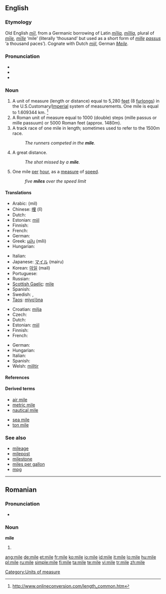 {{also|miłe}}
==English==
{{wikipedia}}

===Etymology===

Old English ''[[mil#Old English|mīl]]'', from a Germanic borrowing of Latin ''[[milia|mīlia]], [[millia|mīllia]]'', plural of ''[[mile#Latin|mīle]], [[mille|mīlle]]'' ‘mile’ (literally ‘thousand’ but used as a short form of ''[[mille]] [[passus]]'' ‘a thousand paces’).  Cognate with Dutch ''[[mijl]]'', German ''[[Meile]]''.

===Pronunciation===
* {{IPA|/maɪl/}}
* {{audio|en-us-mile.ogg|Audio (US)}}
* {{rhymes|aɪl}}

===Noun===
{{en-noun}}

# A unit of measure (length or distance) equal to 5,280 [[feet]] (8 [[furlong]]s) in the U.S.Customary/[[Imperial]] system of measurements. One mile is equal to 1.609344 km. <ref> http://www.onlineconversion.com/length_common.htm</ref>
# A Roman unit of measure equal to 1000 (double) steps (mille passus or mille passuum) or 5000 Roman feet (approx. 1480m).
# A track race of one mile in length; sometimes used to refer to the 1500m race.
#: ''The runners competed in the '''mile'''.''
# {{slang}} A great distance.
#: ''The shot missed by a '''mile'''.''
# {{informal}} One mile [[per]] [[hour]], as a [[measure]] of [[speed]].
#: ''five '''miles''' over the speed limit''

====Translations====
{{trans-top|1609.33 m, 1.6 km}}
* Arabic: {{Arab|[[ميل]]}} (mil) {{m}}
* Chinese: [[哩]] (lǐ)
* Dutch: {{t|nl|mijl|m}}
* Estonian: [[miil]]
* Finnish: {{t|fi|maili}}
* French: {{t|fr|mille|m}}
* German: {{t|de|Meile|f}}
* Greek: [[μίλι]] (míli) {{n}}
* Hungarian: {{t|hu|mérföld}}
{{trans-mid}}
* Italian: {{t|it|miglio|m}}
* Japanese: [[マイル]] (mairu)
* Korean: [[마일]] (mail)
* Portuguese: {{t|pt|milha|f}}
* Russian: {{t|ru|миля|tr=mílja|f}}
* [[Scottish Gaelic]]: [[mìle]] {{f}}
* Spanish: {{t|es|milla|f}}
* Swedish: {{t|sv|mil|c}}, {{t|sv|engelsk mil|c}}
* [[Taos]]: [[mį̀yo’óna]]
{{trans-bottom}}

{{checktrans-top}}
* Croatian: [[milja]] {{f}}
* Czech: {{t|cs|míle|f}}
* Dutch: {{t|nl|mijl|m}}
* Estonian: [[miil]]
* Finnish: {{t|fi|maili}}
* French: {{t|fr|mile|m}}
{{trans-mid}}
* German: {{t|de|Meile|f}}
* Hungarian: {{t|hu|mérföld}}
* Italian: {{t|it|miglio|m}}
* Spanish: {{t|es|milla|f}}
* Welsh: [[milltir]]
{{trans-bottom}}

====References====
<References/>

====Derived terms====
{{rel-top|terms derived from mile}}
* [[air mile]]
* [[metric mile]]
* [[nautical mile]]
{{rel-mid}}
* [[sea mile]]
* [[ton mile]]
{{rel-bottom}}

===See also===
{{top}}
* [[mileage]]
* [[milepost]]
* [[milestone]]
* [[miles per gallon]]
* [[mpg]]
{{bottom}}

[[Category:Units of measure]]

----

==Romanian==

===Pronunciation===
* {{IPA|[ˈmile]|lang=ro}}

===Noun===
'''mile''' {{f|p}}

# {{plural of|milă|lang=Romanian}}

[[ang:mile]]
[[de:mile]]
[[et:mile]]
[[fr:mile]]
[[ko:mile]]
[[io:mile]]
[[id:mile]]
[[it:mile]]
[[lo:mile]]
[[hu:mile]]
[[pl:mile]]
[[ru:mile]]
[[simple:mile]]
[[fi:mile]]
[[ta:mile]]
[[te:mile]]
[[vi:mile]]
[[tr:mile]]
[[zh:mile]]